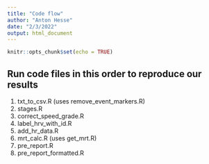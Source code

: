 ```yaml
---
title: "Code flow"
author: "Anton Hesse"
date: "2/3/2022"
output: html_document
---
```


```r
knitr::opts_chunk$set(echo = TRUE)
```

## Run code files in this order to reproduce our results

1. txt_to_csv.R (uses remove_event_markers.R)
2. stages.R
3. correct_speed_grade.R
4. label_hrv_with_id.R
5. add_hr_data.R
6. mrt_calc.R (uses get_mrt.R)
7. pre_report.R
8. pre_report_formatted.R